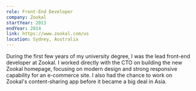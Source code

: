 ```yaml
---
role: Front-End Developer
company: Zookal
startYear: 2013
endYear: 2014
link: https://www.zookal.com/us
location: Sydney, Australia
---
```


During the first few years of my university degree, I was the lead front-end developer at Zookal. I worked directly with the CTO on building the new Zookal homepage, focusing on modern design and strong responsive capability for an e-commerce site. I also had the chance to work on Zookal's content-sharing app before it became a big deal in Asia.
